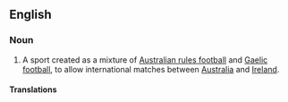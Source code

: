 ==English==
{{wikipedia}}

===Noun===
{{en-noun|sg=[[international]] [[rules]] [[football]]}}

# {{soccer}} A sport created as a mixture of [[Australian rules football]] and [[Gaelic football]], to allow international matches between [[Australia]] and [[Ireland]].

====Translations====
{{trans-top|type of football}}
{{trans-mid}}
{{trans-bottom}}